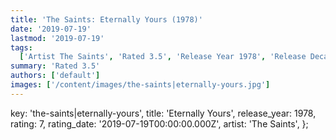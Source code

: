 ```yaml
---
title: 'The Saints: Eternally Yours (1978)'
date: '2019-07-19'
lastmod: '2019-07-19'
tags:
  ['Artist The Saints', 'Rated 3.5', 'Release Year 1978', 'Release Decade 1970']
summary: 'Rated 3.5'
authors: ['default']
images: ['/content/images/the-saints|eternally-yours.jpg']
---
```


  key: 'the-saints|eternally-yours',
  title: 'Eternally Yours',
  release_year: 1978,
  rating: 7,
  rating_date: '2019-07-19T00:00:00.000Z',
  artist: 'The Saints',
};

<MusicRating data={data} />
